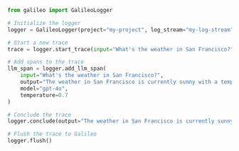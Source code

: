 ```python Python
from galileo import GalileoLogger

# Initialize the logger
logger = GalileoLogger(project="my-project", log_stream="my-log-stream")

# Start a new trace
trace = logger.start_trace(input="What's the weather in San Francisco?")

# Add spans to the trace
llm_span = logger.add_llm_span(
    input="What's the weather in San Francisco?",
    output="The weather in San Francisco is currently sunny with a temperature of 72°F.",
    model="gpt-4o",
    temperature=0.7
)

# Conclude the trace
logger.conclude(output="The weather in San Francisco is currently sunny with a temperature of 72°F.")

# Flush the trace to Galileo
logger.flush()
```
